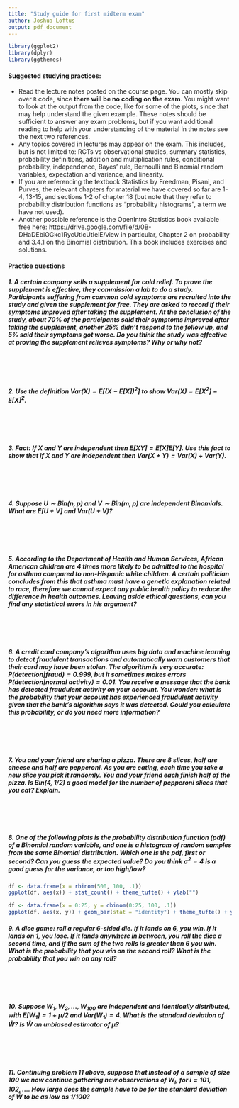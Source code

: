```yaml
---
title: "Study guide for first midterm exam"
author: Joshua Loftus
output: pdf_document
---
```


```r
library(ggplot2)
library(dplyr)
library(ggthemes)
```

#### Suggested studying practices:

- Read the lecture notes posted on the course page. You can mostly skip over `R` code, since **there will be no coding on the exam**. You might want to look at the output from the code, like for some of the plots, since that may help understand the given example. These notes should be sufficient to answer any exam problems, but if you want additional reading to help with your understanding of the material in the notes see the next two references.
- Any topics covered in lectures may appear on the exam. This includes, but is not limited to: RCTs vs observational studies, summary statistics, probability definitions, addition and multiplication rules, conditional probability, independence, Bayes' rule, Bernoulli and Binomial random variables, expectation and variance, and linearity.
- If you are referencing the textbook Statistics by Freedman, Pisani, and Purves, the relevant chapters for material we have covered so far are 1-4, 13-15, and sections 1-2 of chapter 18 (but note that they refer to probability distribution functions as "probability histograms", a term we have not used).
- Another possible reference is the OpenIntro Statistics book available free here: https://drive.google.com/file/d/0B-DHaDEbiOGkc1RycUtIcUtIelE/view in particular, Chapter 2 on probability and 3.4.1 on the Binomial distribution. This book includes exercises and solutions.

#### Practice questions

##### 1. A certain company sells a supplement for cold relief. To prove the supplement is effective, they commission a lab to do a study. Participants suffering from common cold symptoms are recruited into the study and given the supplement for free. They are asked to record if their symptoms improved after taking the supplement. At the conclusion of the study, about 70\% of the participants said their symptoms improved after taking the supplement, another 25\% didn't respond to the follow up, and 5\% said their symptoms got worse. Do you think the study was effective at proving the supplement relieves symptoms? Why or why not?

\ 

\ 

##### 2. Use the definition $\text{Var}(X) = E[(X - E[X])^2]$ to show $\text{Var}(X) = E[X^2] - E[X]^2$.

\ 

\ 

##### 3. Fact: If $X$ and $Y$ are independent then $E[XY] = E[X]E[Y]$. Use this fact to show that if $X$ and $Y$ are independent then $\text{Var}(X + Y) = \text{Var}(X) + \text{Var}(Y)$.

\ 

\ 

##### 4. Suppose $U \sim \text{Bin}(n,p)$ and $V \sim \text{Bin}(m,p)$ are independent Binomials. What are $E[U + V]$ and $\text{Var}(U + V)$?

\ 

\ 

##### 5. According to the Department of Health and Human Services, African American children are 4 times more likely to be admitted to the hospital for asthma compared to non-Hispanic white children. A certain politician concludes from this that asthma must have a genetic explanation related to race, therefore we cannot expect any public health policy to reduce the difference in health outcomes. Leaving aside *ethical* questions, can you find any *statistical* errors in his argument?

\ 

\ 

##### 6. A credit card company's algorithm uses *big data* and *machine learning* to detect fraudulent transactions and automatically warn customers that their card may have been stolen. The algorithm is very accurate: $P(\text{detection} | \text{fraud}) = 0.999$, but it sometimes makes errors $P(\text{detection} | \text{normal activity}) = 0.01$. You receive a message that the bank has detected fraudulent activity on your account. You wonder: what is the probability that your account has experienced fraudulent activity given that the bank's algorithm says it was detected. Could you calculate this probability, or do you need more information?

\ 

\ 

##### 7. You and your friend are sharing a pizza. There are 8 slices, half are cheese and half are pepperoni. As you are eating, each time you take a new slice you pick it randomly. You and your friend each finish half of the pizza. Is $\text{Bin}(4,1/2)$ a good model for the number of pepperoni slices that you eat? Explain.

\ 

\ 

##### 8. One of the following plots is the probability distribution function (pdf) of a Binomial random variable, and one is a histogram of random samples from the same Binomial distribution. Which one is the pdf, first or second? Can you guess the expected value? Do you think $\sigma^2 = 4$ is a good guess for the variance, or too high/low?

```r
df <- data.frame(x = rbinom(500, 100, .1))
ggplot(df, aes(x)) + stat_count() + theme_tufte() + ylab("")
```

```r
df <- data.frame(x = 0:25, y = dbinom(0:25, 100, .1))
ggplot(df, aes(x, y)) + geom_bar(stat = "identity") + theme_tufte() + ylab("")
```

\newpage

##### 9. A dice game: roll a regular 6-sided die. If it lands on 6, you win. If it lands on 1, you lose. If it lands anywhere in between, you roll the dice a second time, and if the sum of the two rolls is greater than 6 you win. What is the probability that you win *on the second roll*? What is the probability that you win on any roll?

\ 

\ 



##### 10. Suppose $W_1, W_2, \ldots, W_{100}$ are independent and identically distributed, with $E[W_1] = 1 + \mu/2$ and $\text{Var}(W_1) = 4$. What is the standard deviation of $\bar W$? Is $\bar W$ an unbiased estimator of $\mu$? 

\ 

\ 

##### 11. Continuing problem 11 above, suppose that instead of a sample of size 100 we now continue gathering new observations of $W_i$, for $i = 101, 102, \ldots$. How large does the sample have to be for the standard deviation of $\bar W$ to be as low as 1/100?


